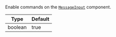 Enable commands on the [`MessageInput`](../../../../ui-components/message-input.mdx) component.

| Type    | Default |
| ------- | ------- |
| boolean | true    |
